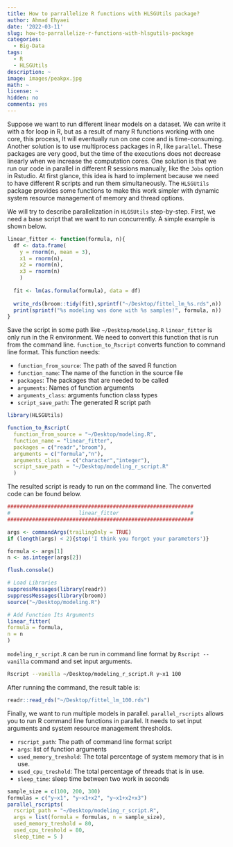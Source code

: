 ```yaml
---
title: How to parrallelize R functions with HLSGUtils package?
author: Ahmad Ehyaei
date: '2022-03-11'
slug: how-to-parrallelize-r-functions-with-hlsgutils-package
categories:
  - Big-Data
tags:
  - R
  - HLSGUtils
description: ~
image: images/peakpx.jpg
math: ~
license: ~
hidden: no
comments: yes
---
```


Suppose we want to run different linear models on a dataset. We can write it with a for loop in R, but as a result of many R functions working with one core, this process, It will eventually run on one core and is time-consuming. Another solution is to use multiprocess packages in R, like `parallel`. These packages are very good, but the time of the executions does not decrease linearly when we increase the computation cores. One solution is that we run our code in parallel in different R sessions manually, like the `Jobs` option in Rstudio. At first glance, this idea is hard to implement because we need to have different R scripts and run them simultaneously. The `HLSGUtils` package provides some functions to make this work simpler with dynamic system resource management of memory and thread options.

We will try to describe parallelization in `HLGSUtils` step-by-step. First, we need a base script that we want to run concurrently. A simple example is shown below.

```r
linear_fitter <- function(formula, n){
  df <- data.frame(
    y = rnorm(n, mean = 3),
    x1 = rnorm(n),
    x2 = rnorm(n),
    x3 = rnorm(n)
    )
  
  fit <- lm(as.formula(formula), data = df)
  
  write_rds(broom::tidy(fit),sprintf("~/Desktop/fittel_lm_%s.rds",n))
  print(sprintf("%s modeling was done with %s samples!", formula, n))
}
```

Save the script in some path like `~/Desktop/modeling.R`
`linear_fitter` is only run in the R environment. We need to convert this function that is run from the command line.
`function_to_Rscript` converts function to command line format. This function needs:

- `function_from_source`: The path of the saved R function
- `function_name`: The name of the function in the source file
- `packages`: The packages that are needed to be called
- `arguments`: Names of function arguments
- `arguments_class`: arguments function class types
- `script_save_path`: The generated R script path

```r
library(HLSGUtils)

function_to_Rscript(
  function_from_source = "~/Desktop/modeling.R",
  function_name = "linear_fitter", 
  packages = c("readr","broom"),
  arguments = c("formula","n"),
  arguments_class  = c("character","integer"),
  script_save_path = "~/Desktop/modeling_r_script.R"
  )
```

The resulted script is ready to run on the command line. 
The converted code can be found below.

```r
############################################################
#                      linear_fitter                       #
############################################################

args <- commandArgs(trailingOnly = TRUE)
if (length(args) < 2){stop('I think you forgot your parameters')}

formula <- args[1]
n <- as.integer(args[2])

flush.console()

# Load Libraries
suppressMessages(library(readr))
suppressMessages(library(broom))
source("~/Desktop/modeling.R")

# Add Function Its Arguments
linear_fitter(
formula = formula,
n = n
)
```

`modeling_r_script.R` can be run in command line format by `Rscript --vanilla` command
and set input arguments.

```bash
Rscript --vanilla ~/Desktop/modeling_r_script.R y~x1 100
```

After running the command, the result table is:

```r
readr::read_rds("~/Desktop/fittel_lm_100.rds")
```

Finally, we want to run multiple models in parallel. `parallel_rscripts` allows you to run R command line functions in parallel. It needs to set input arguments and system resource management thresholds.

- `rscript_path`: The path of command line format script
- `args`: list of function arguments
- `used_memory_treshold`: The total percentage of system memory that is in use.
- `used_cpu_treshold`: The total percentage of threads that is in use.
- `sleep_time`: sleep time between two work in seconds

```r
sample_size = c(100, 200, 300)
formulas = c("y~x1", "y~x1+x2", "y~x1+x2+x3")
parallel_rscripts(
  rscript_path = "~/Desktop/modeling_r_script.R",
  args = list(formula = formulas, n = sample_size),
  used_memory_treshold = 80,
  used_cpu_treshold = 80,
  sleep_time = 5 )
```
